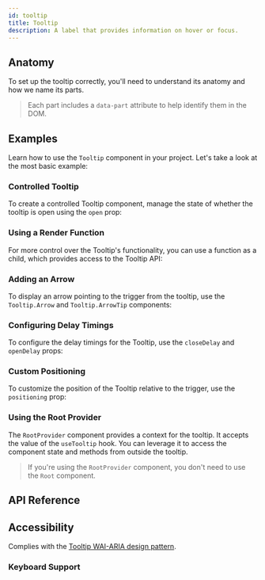 ```yaml
---
id: tooltip
title: Tooltip
description: A label that provides information on hover or focus.
---
```


<ComponentPreview id="Tooltip" />

## Anatomy

To set up the tooltip correctly, you'll need to understand its anatomy and how we name its parts.

> Each part includes a `data-part` attribute to help identify them in the DOM.

<Anatomy id="tooltip" />

## Examples

Learn how to use the `Tooltip` component in your project. Let's take a look at the most basic
example:

<Example id="basic" />

### Controlled Tooltip

To create a controlled Tooltip component, manage the state of whether the tooltip is open using the
`open` prop:

<Example id="controlled" />

### Using a Render Function

For more control over the Tooltip's functionality, you can use a function as a child, which provides
access to the Tooltip API:

<Example id="render-fn" />

### Adding an Arrow

To display an arrow pointing to the trigger from the tooltip, use the `Tooltip.Arrow` and
`Tooltip.ArrowTip` components:

<Example id="arrow" />

### Configuring Delay Timings

To configure the delay timings for the Tooltip, use the `closeDelay` and `openDelay` props:

<Example id="timings" />

### Custom Positioning

To customize the position of the Tooltip relative to the trigger, use the `positioning` prop:

<Example id="positioning" />

### Using the Root Provider

The `RootProvider` component provides a context for the tooltip. It accepts the value of the
`useTooltip` hook. You can leverage it to access the component state and methods from outside the
tooltip.

<Example id="root-provider" />

> If you're using the `RootProvider` component, you don't need to use the `Root` component.

## API Reference

<ComponentTypes id="tooltip" />

## Accessibility

Complies with the
[Tooltip WAI-ARIA design pattern](https://www.w3.org/WAI/ARIA/apg/patterns/tooltip/).

### Keyboard Support

<KeyBindingsTable id="tooltip" />
